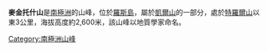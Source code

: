 {{Coord|77|31|S|168|41|E|source:GNIS|display=title}}

'''麥金托什山'''是[[南極洲|南極洲]]的山峰，位於[[羅斯島|羅斯島]]，屬於[[凱爾山|凱爾山]]的一部分，處於[[特羅爾山|特羅爾山]]以東3公里，海拔高度約2,600米，該山峰以地質學家命名。

{{DEFAULTSORT:Mount McIntosh}}
[[Category:南極洲山峰|Category:南極洲山峰]]


{{RossIsland-geo-stub}}